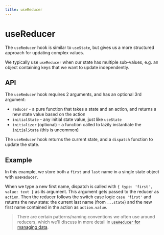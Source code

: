 ```yaml
---
title: useReducer
---
```



# useReducer

The `useReducer` hook is similar to `useState`, but gives us a more structured approach for updating complex values.

We typically use `useReducer` when our state has multiple sub-values, e.g. an object containing keys that we want to update independently.

## API

The `useReducer` hook requires 2 arguments, and has an optional 3rd argument:

- `reducer` - a pure function that takes a state and an action, and returns a new state value based on the action
- `initialState` - any initial state value, just like `useState`
- `initializer` (optional) - a function called to lazily instantiate the `initialState` (this is uncommon)

The `useReducer` hook returns the current state, and a `dispatch` function to update the state.

## Example

In this example, we store both a `first` and `last` name in a single state object with `useReducer`.

When we type a new first name, dispatch is called with `{ type: 'first', value: text }` as its argument. This argument gets passed to the reducer as `action`. Then the reducer follows the switch case logic `case 'first'` and returns the new state: the current last name (from `...state`) and the new first name contained in the action as `action.value`.

> There are certain patterns/naming conventions we often use around reducers, which we'll discuss in more detail in [`useReducer` for managing data](/app/data_management/usereducer).

<Example code={useReducer} />
